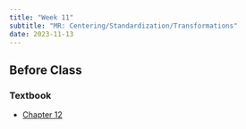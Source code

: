 ```yaml
---
title: "Week 11"
subtitle: "MR: Centering/Standardization/Transformations"
date: 2023-11-13
---
```

## Before Class

### Textbook

- [Chapter 12](https://psy503-found-stats.netlify.app/readings_pdf/Regression%20and%20Other%20Stories%20by%20Andrew%20Gelman,%20Jennifer%20Hill,%20Aki%20Vehtari.pdf)

